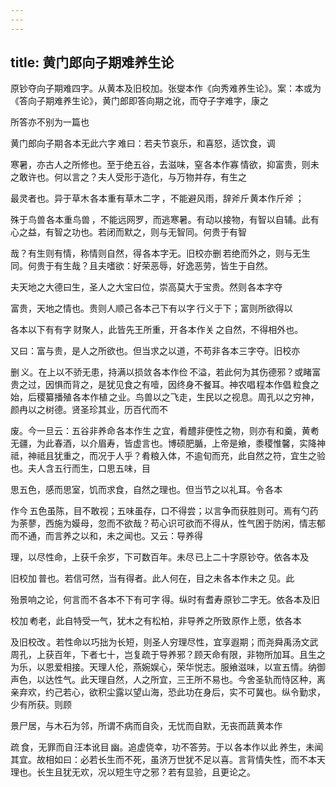```yaml
---
---
---
```

title: 黄门郎向子期难养生论
---



原钞夺向子期难四字。从黄本及旧校加。张燮本作《向秀难养生论》。案：本或为《答向子期难养生论》，黄门郎即答向期之讹，而夺子字难字，康之

所答亦不别为一篇也 

黄门郎向子期 各本无此六字 难曰：若夫节哀乐，和喜怒，适饮食，调

寒暑，亦古人之所修也。至于绝五谷，去滋味，窒 各本作寡 情欲，抑富贵，则未之敢许也。何以言之？夫人受形于造化，与万物并存，有生之

最灵者也。异于草木 各本重有草木二字 ，不能避风雨，辞斧斤 黄本作斤斧 ；

殊于鸟兽 各本重鸟兽 ，不能远网罗，而逃寒暑。有动以接物，有智以自辅。此有心之益，有智之功也。若闭而默之，则与无智同。何贵于有智

哉？有生则有情，称情则自然，得 各本字无。旧校亦删 若绝而外之，则与无生同。何贵于有生哉？且夫嗜欲：好荣恶辱，好逸恶劳，皆生于自然。

夫天地之大德曰生，圣人之大宝曰位，崇高莫大于宝贵。然则 各本字夺 

富贵，天地之情也。贵则人顺己 各本己下有以字 行义于下；富则所欲得以 

各本以下有有字 财聚人，此皆先王所重，开 各本作关 之自然，不得相外也。

又曰：富与贵，是人之所欲也。但当求之以道，不苟非 各本三字夺。旧校亦

删 义。在上以不骄无患，持满以损敛 各本作俭 不溢，若此何为其伤德邪？或睹富贵之过，因惧而背之，是犹见食之有噎，因终身不餐耳。神农唱 程本作倡 粒食之始，后稷纂播殖 各本作植 之业。鸟兽以之飞走，生民以之视息。周孔以之穷神，颜冉以之树德。贤圣珍其业，历百代而不

废。今一旦云：五谷非养命 各本作生 之宜，肴醴非便性之物，则亦有和羹，黄耇无疆，为此春酒，以介眉寿，皆虚言也。博硕肥腯，上帝是飨，黍稷惟馨，实降神祗，神祗且犹重之，而况于人乎？肴粮入体，不逾旬而充，此自然之符，宜生之验也。夫人含五行而生，口思五味，目

思五色，感而思室，饥而求食，自然之理也。但当节之以礼耳。令 各本

作今 五色虽陈，目不敢视；五味虽存，口不得尝；以言争而获胜则可。焉有勺药为荼蓼，西施为嫫母，忽而不欲哉？苟心识可欲而不得从，性气困于防闲，情志郁而不通，而言养之以和，未之闻也。又云：导养得

理，以尽性命，上获千余岁，下可数百年。未尽 已上二十字原钞夺。依各本及

旧校加 普也。若信可然，当有得者。此人何在，目之未 各本作未之 见。此

殆景响之论，何言而不 各本不下有可字 得。纵时有耆寿 原钞二字无。依各本及旧

校加 耇老，此自特受一气，犹木之有松柏，非导养之所致 原作上愿，依各本

及旧校改 。若性命以巧拙为长短，则圣人穷理尽性，宜享遐期；而尧舜禹汤文武周孔，上获百年，下者七十，岂复疏于导养邪？顾天命有限，非物所加耳。且生之为乐，以恩爱相接。天理人伦，燕婉娱心，荣华悦志。服飨滋味，以宣五情。纳御声色，以达性气。此天理自然，人之所宜，三王所不易也。今舍圣轨而恃区种，离亲弃欢，约己若心，欲积尘露以望山海，恐此功在身后，实不可冀也。纵令勤求，少有所获。则顾

景尸居，与木石为邻，所谓不病而自灸，无忧而自默，无丧而蔬 黄本作

疏 食，无罪而自 汪本讹目 幽。追虚侥幸，功不答劳。于以 各本作以此 养生，未闻其宜。故相如曰：必若长生而不死，虽济万世犹不足以喜。言背情失性，而不本天理也。长生且犹无欢，况以短生守之邪？若有显验，且更论之。